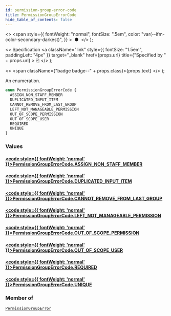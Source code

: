 ```yaml
---
id: permission-group-error-code
title: PermissionGroupErrorCode
hide_table_of_contents: false
---
```


  <>
    <span
      style={{
        fontWeight: "normal",
        fontSize: ".5em",
        color: "var(--ifm-color-secondary-darkest)",
      }}
    >
      &nbsp;●&nbsp;
    </span>
  </>
);

  <>
    Specification
    <a
      className="link"
      style={{ fontSize: "1.5em", paddingLeft: "4px" }}
      target="\_blank"
      href={props.url}
      title={"Specified by " + props.url}
    >
      ⎘
    </a>
  </>
);

  <>
    <span className={"badge badge--" + props.class}>{props.text}</span>
  </>
);

An enumeration.

```graphql
enum PermissionGroupErrorCode {
  ASSIGN_NON_STAFF_MEMBER
  DUPLICATED_INPUT_ITEM
  CANNOT_REMOVE_FROM_LAST_GROUP
  LEFT_NOT_MANAGEABLE_PERMISSION
  OUT_OF_SCOPE_PERMISSION
  OUT_OF_SCOPE_USER
  REQUIRED
  UNIQUE
}
```

### Values

#### [<code style={{ fontWeight: 'normal' }}>PermissionGroupErrorCode.<b>ASSIGN_NON_STAFF_MEMBER</b></code>](#)

>

#### [<code style={{ fontWeight: 'normal' }}>PermissionGroupErrorCode.<b>DUPLICATED_INPUT_ITEM</b></code>](#)

>

#### [<code style={{ fontWeight: 'normal' }}>PermissionGroupErrorCode.<b>CANNOT_REMOVE_FROM_LAST_GROUP</b></code>](#)

>

#### [<code style={{ fontWeight: 'normal' }}>PermissionGroupErrorCode.<b>LEFT_NOT_MANAGEABLE_PERMISSION</b></code>](#)

>

#### [<code style={{ fontWeight: 'normal' }}>PermissionGroupErrorCode.<b>OUT_OF_SCOPE_PERMISSION</b></code>](#)

>

#### [<code style={{ fontWeight: 'normal' }}>PermissionGroupErrorCode.<b>OUT_OF_SCOPE_USER</b></code>](#)

>

#### [<code style={{ fontWeight: 'normal' }}>PermissionGroupErrorCode.<b>REQUIRED</b></code>](#)

>

#### [<code style={{ fontWeight: 'normal' }}>PermissionGroupErrorCode.<b>UNIQUE</b></code>](#)

>

### Member of

[`PermissionGroupError`](../../api-reference/users/objects/permission-group-error) <Badge class="secondary" text="object"/>
